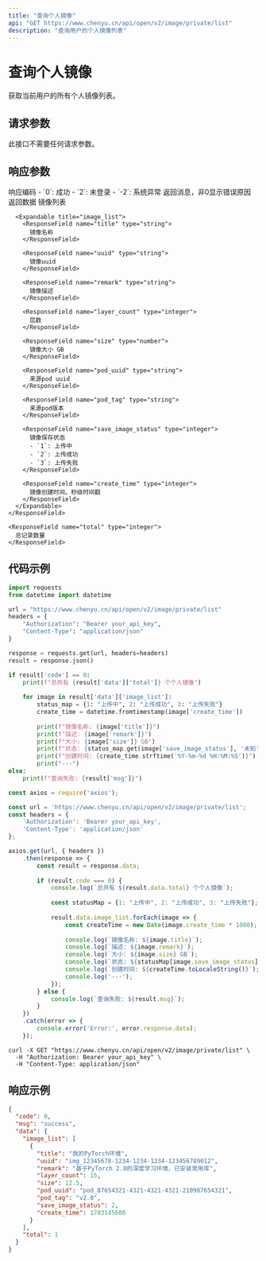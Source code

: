 ```yaml
---
title: "查询个人镜像"
api: "GET https://www.chenyu.cn/api/open/v2/image/private/list"
description: "查询用户的个人镜像列表"
---
```


# 查询个人镜像

获取当前用户的所有个人镜像列表。

## 请求参数

此接口不需要任何请求参数。

## 响应参数

<ResponseField name="code" type="integer">
  响应编码
  - `0`: 成功
  - `2`: 未登录
  - `-2`: 系统异常
</ResponseField>

<ResponseField name="msg" type="string">
  返回消息，非0显示错误原因
</ResponseField>

<ResponseField name="data" type="object">
  返回数据
  
  <Expandable title="data">
    <ResponseField name="image_list" type="array">
      镜像列表
      
      <Expandable title="image_list">
        <ResponseField name="title" type="string">
          镜像名称
        </ResponseField>
        
        <ResponseField name="uuid" type="string">
          镜像uuid
        </ResponseField>
        
        <ResponseField name="remark" type="string">
          镜像描述
        </ResponseField>
        
        <ResponseField name="layer_count" type="integer">
          层数
        </ResponseField>
        
        <ResponseField name="size" type="number">
          镜像大小 GB
        </ResponseField>
        
        <ResponseField name="pod_uuid" type="string">
          来源pod uuid
        </ResponseField>
        
        <ResponseField name="pod_tag" type="string">
          来源pod版本
        </ResponseField>
        
        <ResponseField name="save_image_status" type="integer">
          镜像保存状态
          - `1`: 上传中
          - `2`: 上传成功
          - `3`: 上传失败
        </ResponseField>
        
        <ResponseField name="create_time" type="integer">
          镜像创建时间，秒级时间戳
        </ResponseField>
      </Expandable>
    </ResponseField>
    
    <ResponseField name="total" type="integer">
      总记录数量
    </ResponseField>
  </Expandable>
</ResponseField>

## 代码示例

<CodeGroup>

```python Python
import requests
from datetime import datetime

url = "https://www.chenyu.cn/api/open/v2/image/private/list"
headers = {
    "Authorization": "Bearer your_api_key",
    "Content-Type": "application/json"
}

response = requests.get(url, headers=headers)
result = response.json()

if result['code'] == 0:
    print(f"总共有 {result['data']['total']} 个个人镜像")
    
    for image in result['data']['image_list']:
        status_map = {1: "上传中", 2: "上传成功", 3: "上传失败"}
        create_time = datetime.fromtimestamp(image['create_time'])
        
        print(f"镜像名称: {image['title']}")
        print(f"描述: {image['remark']}")
        print(f"大小: {image['size']} GB")
        print(f"状态: {status_map.get(image['save_image_status'], '未知')}")
        print(f"创建时间: {create_time.strftime('%Y-%m-%d %H:%M:%S')}")
        print("---")
else:
    print(f"查询失败: {result['msg']}")
```

```javascript JavaScript
const axios = require('axios');

const url = 'https://www.chenyu.cn/api/open/v2/image/private/list';
const headers = {
    'Authorization': 'Bearer your_api_key',
    'Content-Type': 'application/json'
};

axios.get(url, { headers })
    .then(response => {
        const result = response.data;
        
        if (result.code === 0) {
            console.log(`总共有 ${result.data.total} 个个人镜像`);
            
            const statusMap = {1: "上传中", 2: "上传成功", 3: "上传失败"};
            
            result.data.image_list.forEach(image => {
                const createTime = new Date(image.create_time * 1000);
                
                console.log(`镜像名称: ${image.title}`);
                console.log(`描述: ${image.remark}`);
                console.log(`大小: ${image.size} GB`);
                console.log(`状态: ${statusMap[image.save_image_status] || '未知'}`);
                console.log(`创建时间: ${createTime.toLocaleString()}`);
                console.log('---');
            });
        } else {
            console.log(`查询失败: ${result.msg}`);
        }
    })
    .catch(error => {
        console.error('Error:', error.response.data);
    });
```

```curl cURL
curl -X GET "https://www.chenyu.cn/api/open/v2/image/private/list" \
  -H "Authorization: Bearer your_api_key" \
  -H "Content-Type: application/json"
```

</CodeGroup>

## 响应示例

```json
{
  "code": 0,
  "msg": "success",
  "data": {
    "image_list": [
      {
        "title": "我的PyTorch环境",
        "uuid": "img_12345678-1234-1234-1234-123456789012",
        "remark": "基于PyTorch 2.0的深度学习环境，已安装常用库",
        "layer_count": 15,
        "size": 12.5,
        "pod_uuid": "pod_87654321-4321-4321-4321-210987654321",
        "pod_tag": "v2.0",
        "save_image_status": 2,
        "create_time": 1703145600
      }
    ],
    "total": 1
  }
}
```